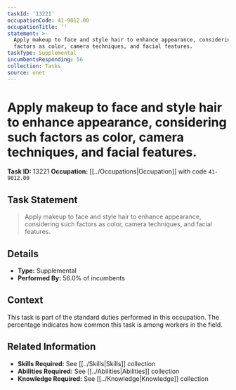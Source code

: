 ```yaml
---
taskId: '13221'
occupationCode: 41-9012.00
occupationTitle: ''
statement: >-
  Apply makeup to face and style hair to enhance appearance, considering such
  factors as color, camera techniques, and facial features.
taskType: Supplemental
incumbentsResponding: 56
collection: Tasks
source: onet
---
```

# Apply makeup to face and style hair to enhance appearance, considering such factors as color, camera techniques, and facial features.

**Task ID:** 13221
**Occupation:** [[../Occupations|Occupation]] with code `41-9012.00`

## Task Statement

> Apply makeup to face and style hair to enhance appearance, considering such factors as color, camera techniques, and facial features.

## Details

- **Type:** Supplemental
- **Performed By:** 56.0% of incumbents

## Context

This task is part of the standard duties performed in this occupation. The percentage indicates how common this task is among workers in the field.

## Related Information

- **Skills Required:** See [[../Skills|Skills]] collection
- **Abilities Required:** See [[../Abilities|Abilities]] collection
- **Knowledge Required:** See [[../Knowledge|Knowledge]] collection

